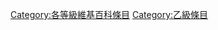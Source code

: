 {{Articles by Quality|topic=维基百科|project=维基百科|format=toc}}
{{Wikipedia category}}
{{emptycat}}
[[Category:各等級維基百科條目|Category:各等級維基百科條目]]
[[Category:乙級條目|Category:乙級條目]]